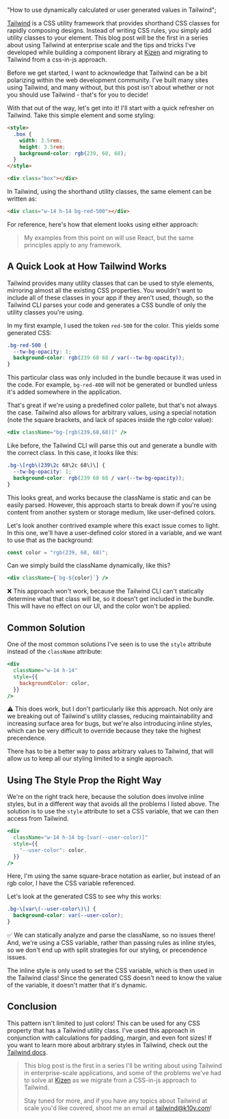  "How to use dynamically calculated or user generated values in Tailwind";

[Tailwind](https://tailwindcss.com/) is a CSS utility framework that provides shorthand CSS classes for rapidly composing
designs. Instead of writing CSS rules, you simply add utility classes to your element. This blog post will be the first in a series about using Tailwind at enterprise scale and the tips and tricks
I've developed while building a component library at [Kizen](https://kizen.com) and migrating to Tailwind from a css-in-js approach.

Before we get started, I want to acknowledge that Tailwind can be a bit
polarizing within the web development community. I've built many sites using Tailwind,
and many without, but this post isn't about whether or not you should use Tailwind - that's
for you to decide!

With that out of the way, let's get into it! I'll start with a quick refresher on Tailwind. Take this simple element and some styling:

```html
<style>
  .box {
    width: 3.5rem;
    height: 3.5rem;
    background-color: rgb(239, 68, 68);
  }
</style>

<div class="box"></div>
```

In Tailwind, using the shorthand utility classes, the same element can be written as:

```html
<div class="w-14 h-14 bg-red-500"></div>
```

For reference, here's how that element looks using either approach:

<div
  style={{
    width: "3.5rem",
    height: "3.5rem",
    backgroundColor: "rgb(239, 68, 68)",
  }}
/>

> My examples from this point on will use React, but the same principles apply to any framework.

## A Quick Look at How Tailwind Works

Tailwind provides many utility classes that can be used to style elements, mirroring
almost all the existing CSS properties. You wouldn't want to include all of these classes in your
app if they aren't used, though, so the Tailwind CLI parses your code and generates a CSS
bundle of only the utility classes you're using.

In my first example, I used the token `red-500` for the color. This yields some generated CSS:

```css
.bg-red-500 {
  --tw-bg-opacity: 1;
  background-color: rgb(239 68 68 / var(--tw-bg-opacity));
}
```

This particular class was only included in the bundle because it was used in the code.
For example, `bg-red-400` will not be generated or bundled unless it's added somewhere in the application.

That's great if we're using a predefined color pallete, but that's not always the case. Tailwind also allows for arbitrary values, using a special notation
(note the square brackets, and lack of spaces inside the rgb color value):

```jsx
<div className="bg-[rgb(239,68,68)]" />
```

Like before, the Tailwind CLI will parse this out and generate a bundle with the correct class. In this case, it looks like this:

```css
.bg-\[rgb\(239\2c 68\2c 68\)\] {
  --tw-bg-opacity: 1;
  background-color: rgb(239 68 68 / var(--tw-bg-opacity));
}
```

This looks great, and works because the className is static and can be easily parsed. However, this approach starts to break down if you're using content from another
system or storage medium, like user-defined colors.

Let's look another contrived example where this exact issue comes to light. In this one,
we'll have a user-defined color stored in a variable, and we want to use that as the background:

```javascript
const color = "rgb(239, 68, 68)";
```

Can we simply build the className dynamically, like this?

```jsx
<div className={`bg-${color}`} />
```

❌ This approach won't work, because the Tailwind CLI can't statically determine what that class will be,
so it doesn't get included in the bundle. This will have no effect on our UI, and the color won't be applied.

## Common Solution

One of the most common solutions I've seen is to use the `style` attribute instead of the `className` attribute:

```jsx
<div
  className="w-14 h-14"
  style={{
    backgroundColor: color,
  }}
/>
```

⚠️ This does work, but I don't particularly like this approach. Not only are we breaking out of Tailwind's
utility classes, reducing maintainability and increasing surface area for bugs, but we're also
introducing inline styles, which can be very difficult to override because they take the highest precendence.

There has to be a better way to pass arbitrary values to Tailwind, that will allow us to keep all our styling limited to a single approach.

## Using The Style Prop the Right Way

We're on the right track here, because the solution does involve inline styles, but in a different way
that avoids all the problems I listed above. The solution is to use the `style` attribute to set a CSS
variable, that we can then access from Tailwind.

```jsx
<div
  className="w-14 h-14 bg-[var(--user-color)]"
  style={{
    "--user-color": color,
  }}
/>
```

Here, I'm using the same square-brace notation as earlier, but instead of an rgb color, I have the CSS variable referenced.

Let's look at the generated CSS to see why this works:

```css
.bg-\[var\(--user-color\)\] {
  background-color: var(--user-color);
}
```

✅ We can statically analyze and parse the className, so no issues there! And, we're using a CSS variable,
rather than passing rules as inline styles, so we don't end up with split strategies for our styling,
or precendence issues.

The inline style is only used to set the CSS variable, which is then used in the Tailwind class! Since the generated
CSS doesn't need to know the value of the variable, it doesn't matter that it's dynamic.

## Conclusion

This pattern isn't limited to just colors! This can be used for any CSS property that has a Tailwind utility class.
I've used this approach in conjunction with calculations for padding, margin, and even font sizes! If you want to learn
more about arbitrary styles in Tailwind, check out the [Tailwind docs](https://tailwindcss.com/docs/adding-custom-styles).

> This blog post is the first in a series I'll be writing about using Tailwind in enterprise-scale applications, and
> some of the problems we've had to solve at [Kizen](https://kizen.com) as we migrate from a CSS-in-js approach to Tailwind.
>
> Stay tuned for more, and if you have any topics about Tailwind at scale you'd like covered, shoot me an email at [tailwind@k10y.com](mailto:tailwind@k10y.com)!
